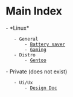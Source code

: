 = Main Index =

- *Linux*
	- General
		- [[/linux/bat|Battery saver]]
		- [[linux/gaming|Gaming]]
	- Distro
		- [[linux/distros/gentoo|Gentoo]]
- Private (does not exist)
	- Ui/Ux
		- [[ui-ux/design-doc|Design Doc]]
